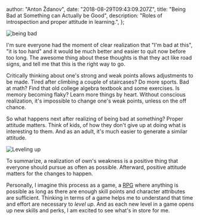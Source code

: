 
  author: "Anton Ždanov",
  date: "2018-08-29T09:43:09.207Z",
  title: "Being Bad at Something can Actually be Good",
  description: "Roles of introspection and proper attitude in learning.",
};


<Image src={beingBadSocial} alt="being bad" />

I'm sure everyone had the moment of clear realization that "I'm bad at this", "it is too hard" and it would be much better and easier to quit now before too long. The awesome thing about these thoughts is that they act like road signs, and tell me that this is the right way to go.

Critically thinking about one's strong and weak points allows adjustments to be made. Tired after climbing a couple of staircases? Do more sports. Bad at math? Find that old college algebra textbook and some exercises. Is memory becoming flaky? Learn more things by heart. Without conscious realization, it's impossible to change one's weak points, unless on the off chance.

So what happens next after realizing of being bad at something? Proper attitude matters. Think of kids, of how they don't give up at doing what is interesting to them. And as an adult, it's much easier to generate a similar attitude.

<Image src={beingBad} alt="Leveling up" />

To summarize, a realization of own's weakness is a positive thing that everyone should pursue as often as possible. Afterward, positive attitude matters for the changes to happen.

Personally, I imagine this process as a game, a [RPG](https://en.wikipedia.org/wiki/Role-playing_game) where anything is possible as long as there are enough skill points and character attributes are sufficient. Thinking in terms of a game helps me to understand that time and effort are necessary to _level up_. And as each new level in a game opens up new skills and perks, I am excited to see what's in store for me.
